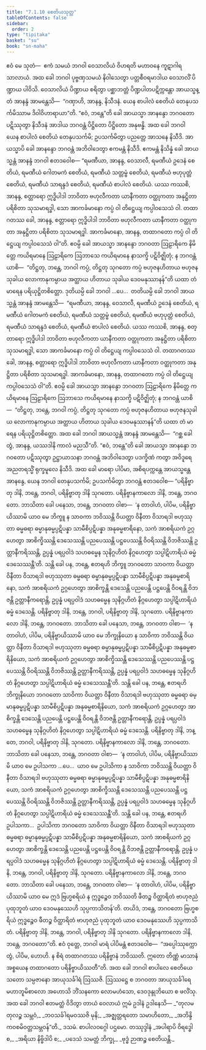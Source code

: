```yaml
---
title: "7.1.10 စေတိယသုတ္တ"
tableOfContents: false
sidebar:
  order: 2
type: "tipitaka"
basket: "su"
book: "sn-maha"
---
```



<DynamicBreadcrumb />

<Division number="822" book="sn-maha">

<Paragraph number="1365" book="sn-maha">
ဧဝံ မေ သုတံ—  ဧကံ သမယံ ဘဂဝါ ဝေသာလိယံ ဝိဟရတိ မဟာဝနေ ကူဋာဂါရသာလာယံ. အထ ခေါ ဘဂဝါ ပုဗ္ဗဏှသမယံ နိဝါသေတွာ ပတ္တစီဝရမာဒါယ ဝေသာလိံ ပိဏ္ဍာယ ပါဝိသိ. ဝေသာလိယံ ပိဏ္ဍာယ စရိတွာ ပစ္ဆာဘတ္တံ ပိဏ္ဍပါတပဋိက္ကန္တော အာယသ္မန္တံ အာနန္ဒံ အာမန္တေသိ—  “ဂဏှာဟိ, အာနန္ဒ, နိသီဒနံ. ယေန စာပါလံ စေတိယံ တေနုပသင်္ကမိဿာမ ဒိဝါဝိဟာရာယာ”တိ. “ဧဝံ, ဘန္တေ”တိ ခေါ အာယသ္မာ အာနန္ဒော ဘဂဝတော ပဋိဿုတွာ နိသီဒနံ အာဒါယ ဘဂဝန္တံ ပိဋ္ဌိတော ပိဋ္ဌိတော အနုဗန္ဓိ.
</Paragraph>

<Paragraph number="1366" book="sn-maha">
အထ ခေါ ဘဂဝါ ယေန စာပါလံ စေတိယံ တေနုပသင်္ကမိ; ဥပသင်္ကမိတွာ ပညတ္တေ အာသနေ နိသီဒိ. အာယသ္မာပိ ခေါ အာနန္ဒော ဘဂဝန္တံ အဘိဝါဒေတွာ ဧကမန္တံ နိသီဒိ. ဧကမန္တံ နိသိန္နံ ခေါ အာယသ္မန္တံ အာနန္ဒံ ဘဂဝါ ဧတဒဝေါစ—
</Paragraph>

<Paragraph number="1367" book="sn-maha">
“ရမဏီယာ, အာနန္ဒ, ဝေသာလီ, ရမဏီယံ ဥဒေနံ စေတိယံ, ရမဏီယံ ဂေါတမကံ စေတိယံ, ရမဏီယံ သတ္တမ္ဗံ စေတိယံ, ရမဏီယံ ဗဟုပုတ္တံ စေတိယံ, ရမဏီယံ သာရန္ဒဒံ စေတိယံ, ရမဏီယံ စာပါလံ စေတိယံ. ယဿ ကဿစိ, အာနန္ဒ, စတ္တာရော ဣဒ္ဓိပါဒါ ဘာဝိတာ ဗဟုလီကတာ ယာနီကတာ ဝတ္ထုကတာ အနုဋ္ဌိတာ ပရိစိတာ သုသမာရဒ္ဓါ, သော အာကင်္ခမာနော ကပ္ပံ ဝါ တိဋ္ဌေယျ ကပ္ပါဝသေသံ ဝါ. တထာဂတဿ ခေါ, အာနန္ဒ, စတ္တာရော ဣဒ္ဓိပါဒါ ဘာဝိတာ ဗဟုလီကတာ ယာနီကတာ ဝတ္ထုကတာ အနုဋ္ဌိတာ ပရိစိတာ သုသမာရဒ္ဓါ. အာကင်္ခမာနော, အာနန္ဒ, တထာဂတော ကပ္ပံ ဝါ တိဋ္ဌေယျ ကပ္ပါဝသေသံ ဝါ”တိ.
</Paragraph>

<Paragraph number="1368" book="sn-maha">
ဧဝမ္ပိ ခေါ အာယသ္မာ အာနန္ဒော ဘဂဝတာ ဩဠာရိကေ နိမိတ္တေ ကယိရမာနေ ဩဠာရိကေ ဩဘာသေ ကယိရမာနေ နာသက္ခိ ပဋိဝိဇ္ဈိတုံ; န ဘဂဝန္တံ ယာစိ—  “တိဋ္ဌတု, ဘန္တေ, ဘဂဝါ ကပ္ပံ, တိဋ္ဌတု သုဂတော ကပ္ပံ ဗဟုဇနဟိတာယ ဗဟုဇနသုခါယ လောကာနုကမ္ပာယ အတ္ထာယ ဟိတာယ သုခါယ ဒေဝမနုဿာနန်”တိ ယထာ တံ မာရေန ပရိယုဋ္ဌိတစိတ္တော.
</Paragraph>

<Paragraph number="1369" book="sn-maha">
ဒုတိယမ္ပိ ခေါ ဘဂဝါ …ပေ…  တတိယမ္ပိ ခေါ ဘဂဝါ အာယသ္မန္တံ အာနန္ဒံ အာမန္တေသိ—  “ရမဏီယာ, အာနန္ဒ, ဝေသာလီ, ရမဏီယံ ဥဒေနံ စေတိယံ, ရမဏီယံ ဂေါတမကံ စေတိယံ, ရမဏီယံ သတ္တမ္ဗံ စေတိယံ, ရမဏီယံ ဗဟုပုတ္တံ စေတိယံ, ရမဏီယံ သာရန္ဒဒံ စေတိယံ, ရမဏီယံ စာပါလံ စေတိယံ. ယဿ ကဿစိ, အာနန္ဒ, စတ္တာရော ဣဒ္ဓိပါဒါ ဘာဝိတာ ဗဟုလီကတာ ယာနီကတာ ဝတ္ထုကတာ အနုဋ္ဌိတာ ပရိစိတာ သုသမာရဒ္ဓါ, သော အာကင်္ခမာနော ကပ္ပံ ဝါ တိဋ္ဌေယျ ကပ္ပါဝသေသံ ဝါ. တထာဂတဿ ခေါ, အာနန္ဒ, စတ္တာရော ဣဒ္ဓိပါဒါ ဘာဝိတာ ဗဟုလီကတာ ယာနီကတာ ဝတ္ထုကတာ အနုဋ္ဌိတာ ပရိစိတာ သုသမာရဒ္ဓါ. အာကင်္ခမာနော, အာနန္ဒ, တထာဂတော ကပ္ပံ ဝါ တိဋ္ဌေယျ ကပ္ပါဝသေသံ ဝါ”တိ.
</Paragraph>

<Paragraph number="1370" book="sn-maha">
ဧဝမ္ပိ ခေါ အာယသ္မာ အာနန္ဒော ဘဂဝတာ ဩဠာရိကေ နိမိတ္တေ ကယိရမာနေ ဩဠာရိကေ ဩဘာသေ ကယိရမာနေ နာသက္ခိ ပဋိဝိဇ္ဈိတုံ; န ဘဂဝန္တံ ယာစိ—  “တိဋ္ဌတု, ဘန္တေ, ဘဂဝါ ကပ္ပံ, တိဋ္ဌတု သုဂတော ကပ္ပံ ဗဟုဇနဟိတာယ ဗဟုဇနသုခါယ လောကာနုကမ္ပာယ အတ္ထာယ ဟိတာယ သုခါယ ဒေဝမနုဿာနန်”တိ ယထာ တံ မာရေန ပရိယုဋ္ဌိတစိတ္တော.
</Paragraph>

<Paragraph number="1371" book="sn-maha">
အထ ခေါ ဘဂဝါ အာယသ္မန္တံ အာနန္ဒံ အာမန္တေသိ—  “ဂစ္ဆ ခေါ တွံ, အာနန္ဒ, ယဿဒါနိ ကာလံ မညသီ”တိ. “ဧဝံ, ဘန္တေ”တိ ခေါ အာယသ္မာ အာနန္ဒော ဘဂဝတော ပဋိဿုတွာ ဥဋ္ဌာယာသနာ ဘဂဝန္တံ အဘိဝါဒေတွာ ပဒက္ခိဏံ ကတွာ အဝိဒူရေ အညတရသ္မိံ ရုက္ခမူလေ နိသီဒိ.
</Paragraph>

<Paragraph number="1372" book="sn-maha">
အထ ခေါ မာရော ပါပိမာ, အစိရပက္ကန္တေ အာယသ္မန္တေ အာနန္ဒေ, ယေန ဘဂဝါ တေနုပသင်္ကမိ; ဥပသင်္ကမိတွာ ဘဂဝန္တံ ဧတဒဝေါစ—
</Paragraph>

<Paragraph number="1373" book="sn-maha">
“ပရိနိဗ္ဗာတု ဒါနိ, ဘန္တေ, ဘဂဝါ, ပရိနိဗ္ဗာတု ဒါနိ သုဂတော. ပရိနိဗ္ဗာနကာလော ဒါနိ, ဘန္တေ, ဘဂဝတော. ဘာသိတာ ခေါ ပနေသာ, ဘန္တေ, ဘဂဝတာ ဝါစာ—  ‘န တာဝါဟံ, ပါပိမ, ပရိနိဗ္ဗာယိဿာမိ ယာဝ မေ ဘိက္ခူ န သာဝကာ ဘဝိဿန္တိ ဝိယတ္တာ ဝိနီတာ ဝိသာရဒါ ဗဟုဿုတာ ဓမ္မဓရာ ဓမ္မာနုဓမ္မပ္ပဋိပန္နာ သာမီစိပ္ပဋိပန္နာ အနုဓမ္မစာရိနော, သကံ အာစရိယကံ ဥဂ္ဂဟေတွာ အာစိက္ခိဿန္တိ ဒေသေဿန္တိ ပညပေဿန္တိ ပဋ္ဌပေဿန္တိ ဝိဝရိဿန္တိ ဝိဘဇိဿန္တိ ဥတ္တာနီကရိဿန္တိ, ဥပ္ပန္နံ ပရပ္ပဝါဒံ သဟဓမ္မေန သုနိဂ္ဂဟိတံ နိဂ္ဂဟေတွာ သပ္ပါဋိဟာရိယံ ဓမ္မံ ဒေသေဿန္တီ’တိ.
</Paragraph>

<Paragraph number="1374" book="sn-maha">
သန္တိ ခေါ ပန, ဘန္တေ, ဧတရဟိ ဘိက္ခူ ဘဂဝတော သာဝကာ ဝိယတ္တာ ဝိနီတာ ဝိသာရဒါ ဗဟုဿုတာ ဓမ္မဓရာ ဓမ္မာနုဓမ္မပ္ပဋိပန္နာ သာမီစိပ္ပဋိပန္နာ အနုဓမ္မစာရိနော, သကံ အာစရိယကံ ဥဂ္ဂဟေတွာ အာစိက္ခန္တိ ဒေသေန္တိ ပညပေန္တိ ပဋ္ဌပေန္တိ ဝိဝရန္တိ ဝိဘဇန္တိ ဥတ္တာနီကရောန္တိ, ဥပ္ပန္နံ ပရပ္ပဝါဒံ သဟဓမ္မေန သုနိဂ္ဂဟိတံ နိဂ္ဂဟေတွာ သပ္ပါဋိဟာရိယံ ဓမ္မံ ဒေသေန္တိ. ပရိနိဗ္ဗာတု ဒါနိ, ဘန္တေ, ဘဂဝါ, ပရိနိဗ္ဗာတု ဒါနိ, သုဂတော. ပရိနိဗ္ဗာနကာလော ဒါနိ, ဘန္တေ, ဘဂဝတော.
</Paragraph>

<Paragraph number="1375" book="sn-maha">
ဘာသိတာ ခေါ ပနေသာ, ဘန္တေ, ဘဂဝတာ ဝါစာ—  ‘န တာဝါဟံ, ပါပိမ, ပရိနိဗ္ဗာယိဿာမိ ယာဝ မေ ဘိက္ခုနိယော န သာဝိကာ ဘဝိဿန္တိ ဝိယတ္တာ ဝိနီတာ ဝိသာရဒါ ဗဟုဿုတာ ဓမ္မဓရာ ဓမ္မာနုဓမ္မပ္ပဋိပန္နာ သာမီစိပ္ပဋိပန္နာ အနုဓမ္မစာရိနိယော, သကံ အာစရိယကံ ဥဂ္ဂဟေတွာ အာစိက္ခိဿန္တိ ဒေသေဿန္တိ ပညပေဿန္တိ ပဋ္ဌပေဿန္တိ ဝိဝရိဿန္တိ ဝိဘဇိဿန္တိ ဥတ္တာနီကရိဿန္တိ, ဥပ္ပန္နံ ပရပ္ပဝါဒံ သဟဓမ္မေန သုနိဂ္ဂဟိတံ နိဂ္ဂဟေတွာ သပ္ပါဋိဟာရိယံ ဓမ္မံ ဒေသေဿန္တီ’တိ.
</Paragraph>

<Paragraph number="1376" book="sn-maha">
သန္တိ ခေါ ပန, ဘန္တေ, ဧတရဟိ ဘိက္ခုနိယော ဘဂဝတော သာဝိကာ ဝိယတ္တာ ဝိနီတာ ဝိသာရဒါ ဗဟုဿုတာ ဓမ္မဓရာ ဓမ္မာနုဓမ္မပ္ပဋိပန္နာ သာမီစိပ္ပဋိပန္နာ အနုဓမ္မစာရိနိယော, သကံ အာစရိယကံ ဥဂ္ဂဟေတွာ အာစိက္ခန္တိ ဒေသေန္တိ ပညပေန္တိ ပဋ္ဌပေန္တိ ဝိဝရန္တိ ဝိဘဇန္တိ ဥတ္တာနီကရောန္တိ, ဥပ္ပန္နံ ပရပ္ပဝါဒံ သဟဓမ္မေန သုနိဂ္ဂဟိတံ နိဂ္ဂဟေတွာ သပ္ပါဋိဟာရိယံ ဓမ္မံ ဒေသေန္တိ. ပရိနိဗ္ဗာတု ဒါနိ, ဘန္တေ, ဘဂဝါ, ပရိနိဗ္ဗာတု ဒါနိ, သုဂတော. ပရိနိဗ္ဗာနကာလော ဒါနိ, ဘန္တေ, ဘဂဝတော.
</Paragraph>

<Paragraph number="1377" book="sn-maha">
ဘာသိတာ ခေါ ပနေသာ, ဘန္တေ, ဘဂဝတာ ဝါစာ—  ‘န တာဝါဟံ, ပါပိမ, ပရိနိဗ္ဗာယိဿာမိ ယာဝ မေ ဥပါသကာ …ပေ…  ယာဝ မေ ဥပါသိကာ န သာဝိကာ ဘဝိဿန္တိ ဝိယတ္တာ ဝိနီတာ ဝိသာရဒါ ဗဟုဿုတာ ဓမ္မဓရာ ဓမ္မာနုဓမ္မပ္ပဋိပန္နာ သာမီစိပ္ပဋိပန္နာ အနုဓမ္မစာရိနိယော, သကံ အာစရိယကံ ဥဂ္ဂဟေတွာ အာစိက္ခိဿန္တိ ဒေသေဿန္တိ ပညပေဿန္တိ ပဋ္ဌပေဿန္တိ ဝိဝရိဿန္တိ ဝိဘဇိဿန္တိ ဥတ္တာနီကရိဿန္တိ, ဥပ္ပန္နံ ပရပ္ပဝါဒံ သဟဓမ္မေန သုနိဂ္ဂဟိတံ နိဂ္ဂဟေတွာ သပ္ပါဋိဟာရိယံ ဓမ္မံ ဒေသေဿန္တီ’တိ.
</Paragraph>

<Paragraph number="1378" book="sn-maha">
သန္တိ ခေါ ပန, ဘန္တေ, ဧတရဟိ ဥပါသကာ…  ဥပါသိကာ ဘဂဝတော သာဝိကာ ဝိယတ္တာ ဝိနီတာ ဝိသာရဒါ ဗဟုဿုတာ ဓမ္မဓရာ ဓမ္မာနုဓမ္မပ္ပဋိပန္နာ သာမီစိပ္ပဋိပန္နာ အနုဓမ္မစာရိနိယော, သကံ အာစရိယကံ ဥဂ္ဂဟေတွာ အာစိက္ခန္တိ ဒေသေန္တိ ပညပေန္တိ ပဋ္ဌပေန္တိ ဝိဝရန္တိ ဝိဘဇန္တိ ဥတ္တာနီကရောန္တိ, ဥပ္ပန္နံ ပရပ္ပဝါဒံ သဟဓမ္မေန သုနိဂ္ဂဟိတံ နိဂ္ဂဟေတွာ သပ္ပါဋိဟာရိယံ ဓမ္မံ ဒေသေန္တိ. ပရိနိဗ္ဗာတု ဒါနိ, ဘန္တေ, ဘဂဝါ, ပရိနိဗ္ဗာတု ဒါနိ, သုဂတော. ပရိနိဗ္ဗာနကာလော ဒါနိ, ဘန္တေ, ဘဂဝတော.
</Paragraph>

<Paragraph number="1379" book="sn-maha">
ဘာသိတာ ခေါ ပနေသာ, ဘန္တေ, ဘဂဝတာ ဝါစာ—  ‘န တာဝါဟံ, ပါပိမ, ပရိနိဗ္ဗာယိဿာမိ ယာဝ မေ ဣဒံ ဗြဟ္မစရိယံ န ဣဒ္ဓဉ္စေဝ ဘဝိဿတိ ဖီတဉ္စ ဝိတ္ထာရိတံ ဗာဟုဇညံ ပုထုဘူတံ ယာဝ ဒေဝမနုဿေဟိ သုပ္ပကာသိတန်’တိ. တယိဒံ, ဘန္တေ, ဘဂဝတော ဗြဟ္မစရိယံ ဣဒ္ဓဉ္စေဝ ဖီတဉ္စ ဝိတ္ထာရိတံ ဗာဟုဇညံ ပုထုဘူတံ ယာဝ ဒေဝမနုဿေဟိ သုပ္ပကာသိတံ. ပရိနိဗ္ဗာတု ဒါနိ, ဘန္တေ, ဘဂဝါ, ပရိနိဗ္ဗာတု ဒါနိ သုဂတော. ပရိနိဗ္ဗာနကာလော ဒါနိ, ဘန္တေ, ဘဂဝတော”တိ.
</Paragraph>

<Paragraph number="1380" book="sn-maha">
ဧဝံ ဝုတ္တေ, ဘဂဝါ မာရံ ပါပိမန္တံ ဧတဒဝေါစ—  “အပ္ပေါဿုက္ကော တွံ, ပါပိမ, ဟောဟိ. န စိရံ တထာဂတဿ ပရိနိဗ္ဗာနံ ဘဝိဿတိ. ဣတော တိဏ္ဏံ မာသာနံ အစ္စယေန တထာဂတော ပရိနိဗ္ဗာယိဿတီ”တိ.
</Paragraph>

<Paragraph number="1381" book="sn-maha">
အထ ခေါ ဘဂဝါ စာပါလေ စေတိယေ သတော သမ္ပဇာနော အာယုသင်္ခါရံ ဩဿဇိ. ဩဿဋ္ဌေ စ ဘဂဝတာ အာယုသင်္ခါရေ မဟာဘူမိစာလော အဟောသိ ဘိံသနကော လောမဟံသော, ဒေဝဒုန္ဒုဘိယော စ ဖလိံသု. အထ ခေါ ဘဂဝါ ဧတမတ္ထံ ဝိဒိတွာ တာယံ ဝေလာယံ ဣမံ ဥဒါနံ ဥဒါနေသိ—
</Paragraph>

<Paragraph number="1382" type="verses" book="sn-maha">
_“တုလမတုလဉ္စ သမ္ဘဝံ,_  
_ဘဝသင်္ခါရမဝဿဇိ မုနိ;_  
_အဇ္ဈတ္တရတော သမာဟိတော,_  
_အဘိန္ဒိ ကဝစမိဝတ္တသမ္ဘဝန်”တိ._  


</Paragraph>
</Division>

<Paragraph number="1383" type="center" book="sn-maha">
ဒသမံ.



</Paragraph>

<Paragraph number="1384" type="center" book="sn-maha">
စာပါလဝဂ္ဂေါ ပဌမော.



</Paragraph>

<Paragraph number="1385" type="center" book="sn-maha">
တဿုဒ္ဒါနံ


</Paragraph>

<Paragraph number="1386" type="verses" book="sn-maha">
_အပါရာပိ ဝိရဒ္ဓေါ စ,_  
_အရိယာ နိဗ္ဗိဒါပိ စ;_  
_ပဒေသံ သမတ္တံ ဘိက္ခု,_  
_ဗုဒ္ဓံ ဉာဏဉ္စ စေတိယန္တိ._
</Paragraph>